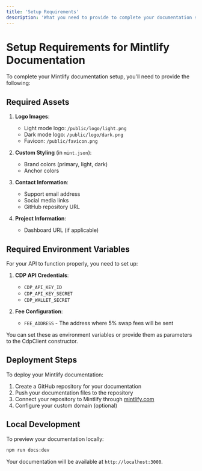 ```yaml
---
title: 'Setup Requirements'
description: 'What you need to provide to complete your documentation setup'
---
```


# Setup Requirements for Mintlify Documentation

To complete your Mintlify documentation setup, you'll need to provide the following:

## Required Assets

1. **Logo Images**:
   - Light mode logo: `/public/logo/light.png`
   - Dark mode logo: `/public/logo/dark.png`
   - Favicon: `/public/favicon.png`

2. **Custom Styling** (in `mint.json`):
   - Brand colors (primary, light, dark)
   - Anchor colors

3. **Contact Information**:
   - Support email address
   - Social media links
   - GitHub repository URL

4. **Project Information**:
   - Dashboard URL (if applicable)

## Required Environment Variables

For your API to function properly, you need to set up:

1. **CDP API Credentials**:
   - `CDP_API_KEY_ID`
   - `CDP_API_KEY_SECRET` 
   - `CDP_WALLET_SECRET`

2. **Fee Configuration**:
   - `FEE_ADDRESS` - The address where 5% swap fees will be sent

You can set these as environment variables or provide them as parameters to the CdpClient constructor.

## Deployment Steps

To deploy your Mintlify documentation:

1. Create a GitHub repository for your documentation
2. Push your documentation files to the repository
3. Connect your repository to Mintlify through [mintlify.com](https://mintlify.com)
4. Configure your custom domain (optional)

## Local Development

To preview your documentation locally:

```bash
npm run docs:dev
```

Your documentation will be available at `http://localhost:3000`.